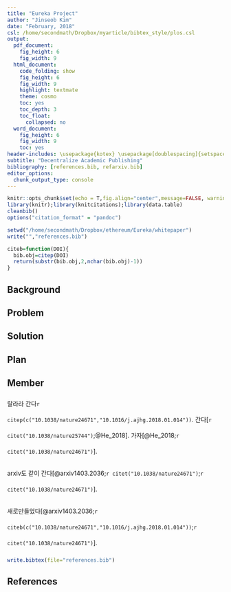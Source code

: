 ```yaml
---
title: "Eureka Project"
author: "Jinseob Kim"
date: "February, 2018"
csl: /home/secondmath/Dropbox/myarticle/bibtex_style/plos.csl
output:
  pdf_document:
    fig_height: 6
    fig_width: 9
  html_document:
    code_folding: show
    fig_height: 6
    fig_width: 9
    highlight: textmate
    theme: cosmo
    toc: yes
    toc_depth: 3
    toc_float:
      collapsed: no
  word_document:
    fig_height: 6
    fig_width: 9
    toc: yes
header-includes: \usepackage{kotex} \usepackage[doublespacing]{setspace}  \usepackage{multirow}
subtitle: "Decentralize Academic Publishing"
bibliography: [references.bib, refarxiv.bib]
editor_options: 
  chunk_output_type: console
---
```


<style>
   p {line-height: 2.5em;}
</style>

```r
knitr::opts_chunk$set(echo = T,fig.align="center",message=FALSE, warning=FALSE,fig.height = 7,cache=T,dpi=300)
library(knitr);library(knitcitations);library(data.table)
cleanbib()
options("citation_format" = "pandoc")
```

```r
setwd("/home/secondmath/Dropbox/ethereum/Eureka/whitepaper")
write("","references.bib")
```

```r
citeb=function(DOI){
  bib.obj=citep(DOI)
  return(substr(bib.obj,2,nchar(bib.obj)-1))
}
```


## Background

## Problem

## Solution

## Plan 

## Member

랄라라 간다`r citep(c("10.1038/nature24671","10.1016/j.ajhg.2018.01.014"))`. 간다[`r citet("10.1038/nature25744")`;@He_2018]. 가자[@He_2018;`r citet("10.1038/nature24671")`].

arxiv도 같이 간다[@arxiv1403.2036;`r citet("10.1038/nature24671")`;`r citet("10.1038/nature24671")`].

새로만들었다[@arxiv1403.2036;`r citeb(c("10.1038/nature24671","10.1016/j.ajhg.2018.01.014"))`;`r citet("10.1038/nature24671")`].

```r
write.bibtex(file="references.bib")
```
## References


